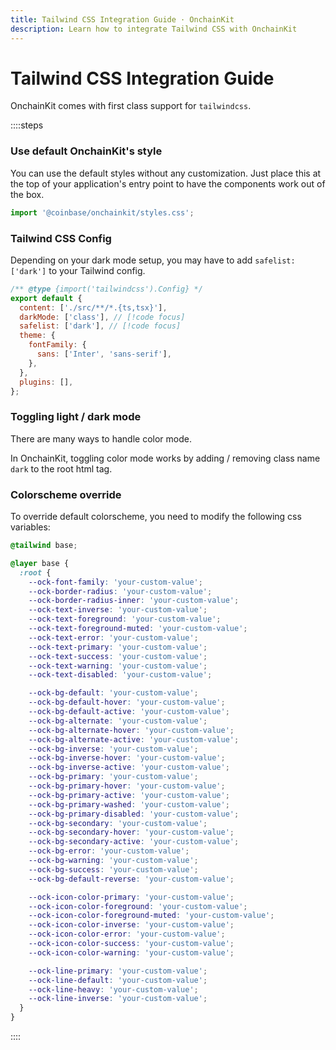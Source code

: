 ```yaml
---
title: Tailwind CSS Integration Guide · OnchainKit
description: Learn how to integrate Tailwind CSS with OnchainKit
---
```







# Tailwind CSS Integration Guide

OnchainKit comes with first class support for `tailwindcss`.

::::steps

### Use default OnchainKit's style

You can use the default styles without any customization.
Just place this at the top of your application's entry point to have the components work out of the box.

```javascript
import '@coinbase/onchainkit/styles.css';
```

### Tailwind CSS Config

Depending on your dark mode setup, you may have to add `safelist: ['dark']` to your Tailwind config.

```javascript filename="tailwind.config.js"
/** @type {import('tailwindcss').Config} */
export default {
  content: ['./src/**/*.{ts,tsx}'],
  darkMode: ['class'], // [!code focus]
  safelist: ['dark'], // [!code focus]
  theme: {
    fontFamily: {
      sans: ['Inter', 'sans-serif'],
    },
  },
  plugins: [],
};
```

### Toggling light / dark mode

There are many ways to handle color mode.

In OnchainKit, toggling color mode works by adding / removing class name `dark` to the root html tag.

### Colorscheme override

To override default colorscheme, you need to modify the following css variables:

```css
@tailwind base;

@layer base {
  :root {
    --ock-font-family: 'your-custom-value';
    --ock-border-radius: 'your-custom-value';
    --ock-border-radius-inner: 'your-custom-value';
    --ock-text-inverse: 'your-custom-value';
    --ock-text-foreground: 'your-custom-value';
    --ock-text-foreground-muted: 'your-custom-value';
    --ock-text-error: 'your-custom-value';
    --ock-text-primary: 'your-custom-value';
    --ock-text-success: 'your-custom-value';
    --ock-text-warning: 'your-custom-value';
    --ock-text-disabled: 'your-custom-value';

    --ock-bg-default: 'your-custom-value';
    --ock-bg-default-hover: 'your-custom-value';
    --ock-bg-default-active: 'your-custom-value';
    --ock-bg-alternate: 'your-custom-value';
    --ock-bg-alternate-hover: 'your-custom-value';
    --ock-bg-alternate-active: 'your-custom-value';
    --ock-bg-inverse: 'your-custom-value';
    --ock-bg-inverse-hover: 'your-custom-value';
    --ock-bg-inverse-active: 'your-custom-value';
    --ock-bg-primary: 'your-custom-value';
    --ock-bg-primary-hover: 'your-custom-value';
    --ock-bg-primary-active: 'your-custom-value';
    --ock-bg-primary-washed: 'your-custom-value';
    --ock-bg-primary-disabled: 'your-custom-value';
    --ock-bg-secondary: 'your-custom-value';
    --ock-bg-secondary-hover: 'your-custom-value';
    --ock-bg-secondary-active: 'your-custom-value';
    --ock-bg-error: 'your-custom-value';
    --ock-bg-warning: 'your-custom-value';
    --ock-bg-success: 'your-custom-value';
    --ock-bg-default-reverse: 'your-custom-value';

    --ock-icon-color-primary: 'your-custom-value';
    --ock-icon-color-foreground: 'your-custom-value';
    --ock-icon-color-foreground-muted: 'your-custom-value';
    --ock-icon-color-inverse: 'your-custom-value';
    --ock-icon-color-error: 'your-custom-value';
    --ock-icon-color-success: 'your-custom-value';
    --ock-icon-color-warning: 'your-custom-value';

    --ock-line-primary: 'your-custom-value';
    --ock-line-default: 'your-custom-value';
    --ock-line-heavy: 'your-custom-value';
    --ock-line-inverse: 'your-custom-value';
  }
}
```

::::


<FeedbackWidget />
